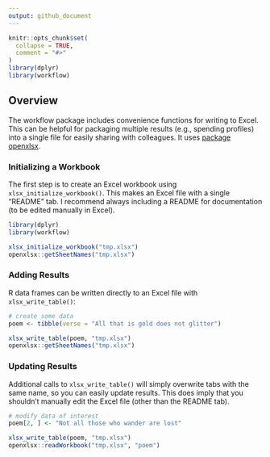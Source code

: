 ---
output: github_document
---
<!-- write-excel.md is generated from write-excel.Rmd. Please edit that file -->

```{r, include = FALSE}
knitr::opts_chunk$set(
  collapse = TRUE,
  comment = "#>"
)
library(dplyr)
library(workflow)
```

## Overview

The workflow package includes convenience functions for writing to Excel. This can be helpful for packaging multiple results (e.g., spending profiles) into a single file for easily sharing with colleagues. It uses [package openxlsx](https://ycphs.github.io/openxlsx/index.html).

### Initializing a Workbook

The first step is to create an Excel workbook using `xlsx_initialize_workbook()`. This makes an Excel file with a single "README" tab. I recommend always including a README for documentation (to be edited manually in Excel).

```{r}
library(dplyr)
library(workflow)

xlsx_initialize_workbook("tmp.xlsx")
openxlsx::getSheetNames("tmp.xlsx")
```

### Adding Results

R data frames can be written directly to an Excel file with `xlsx_write_table()`:

```{r}
# create some data
poem <- tibble(verse = "All that is gold does not glitter")

xlsx_write_table(poem, "tmp.xlsx")
openxlsx::getSheetNames("tmp.xlsx")
```

### Updating Results

Additional calls to `xlsx_write_table()` will simply overwrite tabs with the same name, so you can easily update results. This does imply that you shouldn't manually edit the Excel file (other than the README tab).

```{r}
# modify data of interest
poem[2, ] <- "Not all those who wander are lost"

xlsx_write_table(poem, "tmp.xlsx")
openxlsx::readWorkbook("tmp.xlsx", "poem")
```
